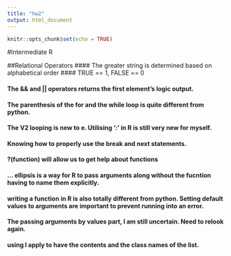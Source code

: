 ```yaml
---
title: "hw2"
output: html_document
---
```


```r
knitr::opts_chunk$set(echo = TRUE)
```
#Intermediate R

##Relational Operators
#### The greater string is determined based on alphabetical order
#### TRUE == 1, FALSE == 0

#### The && and || operators returns the first element's logic output. 

#### The parenthesis of the for and the while loop is quite different from python. 

#### The V2 looping is new to e. Utilising ':' in R is still very new for myself. 

#### Knowing how to properly use the break and next statements.

#### ?(function) will allow us to get help about functions

#### ... ellipsis is a way for R to pass arguments along without the fucntion having to name them explicitly. 

#### writing a function in R is also totally different from python. Setting default values to arguments are important to prevent running into an error. 

#### The passing arguments by values part, I am still uncertain. Need to relook again. 

#### using l apply to have the contents and the class names of the list. 